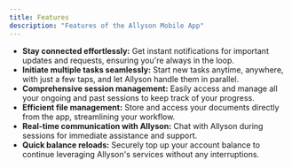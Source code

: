 ```yaml
---
title: Features
description: "Features of the Allyson Mobile App"
---
```


- **Stay connected effortlessly:** Get instant notifications for important updates and requests, ensuring you're always in the loop.
- **Initiate multiple tasks seamlessly:** Start new tasks anytime, anywhere, with just a few taps, and let Allyson handle them in parallel.
- **Comprehensive session management:** Easily access and manage all your ongoing and past sessions to keep track of your progress.
- **Efficient file management:** Store and access your documents directly from the app, streamlining your workflow.
- **Real-time communication with Allyson:** Chat with Allyson during sessions for immediate assistance and support.
- **Quick balance reloads:** Securely top up your account balance to continue leveraging Allyson's services without any interruptions.